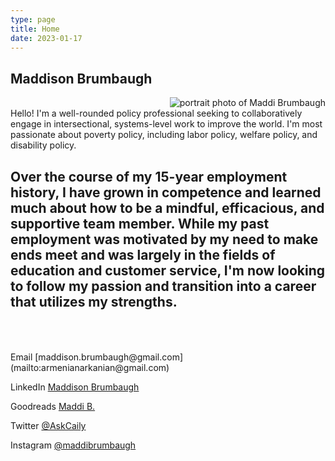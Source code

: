 ```yaml
---
type: page
title: Home
date: 2023-01-17
---
```



## Maddison Brumbaugh

<Image
  src="/images/portrait2.png"
  alt="portrait photo of Maddi Brumbaugh"
  width={300} height={673}
  align="right"
  class="margin-left-sm"
/>
<br/>
Hello! I'm a well-rounded policy professional seeking to collaboratively engage in intersectional,
systems-level work to improve the world. I'm most passionate about poverty policy, including labor
policy, welfare policy, and disability policy.

Over the course of my 15-year employment history, I have grown in competence and learned much about how to
be a mindful, efficacious, and supportive team member.
While my past employment was motivated by my need to make ends meet and was largely in the fields of education and customer
service, I'm now looking to follow my passion and transition into a career that utilizes my strengths.
<br/>
<br/>
<br/>
---

<div>
  Email [maddison.brumbaugh@gmail.com](mailto:armenianarkanian@gmail.com)

  LinkedIn [Maddison Brumbaugh](https://www.linkedin.com/in/maddison-brumbaugh/)

  Goodreads [Maddi B.](https://www.goodreads.com/user/show/7408293-maddi)

  Twitter [@AskCaily](https://twitter.com/askCaily)

  Instagram [@maddibrumbaugh](https://www.instagram.com/maddibrumbaugh/)
</div>